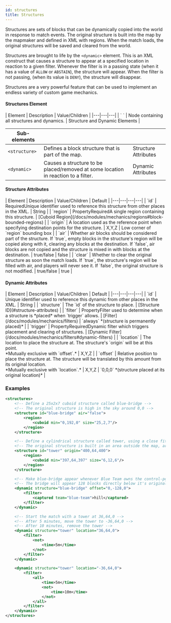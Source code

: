 ```yaml
---
id: structures
title: Structures
---
```


Structures are sets of blocks that can be dynamically copied into the world in response to match events.
The original structure is built into the map by the mapmaker and defined in XML with regions.
When the match loads, the original structures will be saved and cleared from the world.

Structures are brought to life by the `<dynamic>` element.
This is an XML construct that causes a structure to appear at a specified location in reaction to a given filter.
Whenever the filter is in a passing state (when it has a value of `ALLOW` or `ABSTAIN`), the structure will appear.
When the filter is not passing, (when its value is `DENY`), the structure will disappear.

Structures are a very powerful feature that can be used to implement an endless variety of custom game mechanics.

#### Structures Element

<div className="table-container">
  | Element | Description | Value/Children |
  |---|---|---|
  | `<structures> </structures>` | Node containing all structures and dynamics. | <span className="badge badge--secondary">Structure and Dynamic Elements</span> |

  | Sub-elements |||
  |---|---|---|
  | `<structure>` | Defines a block structure that is part of the map. | <span className="badge badge--secondary">Structure Attributes</span> |
  | `<dynamic>` | Causes a structure to be placed/removed at some location in reaction to a filter. | <span className="badge badge--secondary">Dynamic Attributes</span> |
</div>

#### Structure Attributes

<div className="table-container">
  | Element | Description | Value/Children | Default |
  |---|---|---|---|
  | `id` | <span className="badge badge--danger">Required</span>Unique identifier used to reference this structure from other places in the XML. | <span className="badge badge--primary">String</span> |
  | `region` | <span className="badge badge--secondary" title="Can be either this attribute or a sub-element.">Property</span><span className="badge badge--danger">Required</span>A single region containing this structure. | [Cuboid Region](/docs/modules/mechanics/regions#block-bounded-regions) |
  | `origin` | A location used as the reference point when specifying destination points for the structure. | <span className="badge badge--primary">X,Y,Z</span> | <span className="badge badge--secondary">Low corner of `region` bounding box</span> |
  | `air` | Whether air blocks should be considered part of the structure. If `true`, empty blocks in the structure's region will be copied along with it, clearing any blocks at the destination. If `false`, air blocks are not copied and the structure is mixed in with blocks at the destination. | <span className="badge badge--primary">true/false</span> | false |
  | `clear` | Whether to clear the original structure as soon the match loads. If `true`, the structure's region will be filled with air, and players will never see it. If `false`, the original structure is not modified. | <span className="badge badge--primary">true/false</span> | true |
</div>

#### Dynamic Attributes

<div className="table-container">
  | Element | Description | Value/Children | Default |
  |---|---|---|---|
  | `id` | Unique identifier used to reference this dynamic from other places in the XML. | <span className="badge badge--primary">String</span> |
  | `structure` | The `id` of the structure to place. | [Structure ID](#structure-attributes) |
  | `filter` | <span className="badge badge--secondary" title="Can be either this attribute or a sub-element.">Property</span>Filter used to determine when a structure is *placed* when `trigger` allows. | [Filter](/docs/modules/mechanics/filters) | `always` *(structure is permanently placed)* |
  | `trigger` | <span className="badge badge--secondary" title="Can be either this attribute or a sub-element.">Property</span><span className="badge badge--danger">Required</span>Dynamic filter which triggers placement and clearing of structures. | [Dynamic Filter](/docs/modules/mechanics/filters#dynamic-filters) |
  | `location` | The location to place the structure at. The structure's `origin` will be at this point.<br />*Mutually exclusive with `offset`.* | <span className="badge badge--primary">X,Y,Z</span> |
  | `offset` | Relative position to place the structure at. The structure will be translated by this amount from its original location.<br />*Mutually exclusive with `location`.* | <span className="badge badge--primary">X,Y,Z</span> | `0,0,0` *(structure placed at its original location)* |
</div>

### Examples

```xml
<structures>
    <!-- Define a 25x2x7 cuboid structure called blue-bridge -->
    <!-- The original structure is high in the sky around 0,0 -->
    <structure id="blue-bridge" air="false">
        <region>
            <cuboid min="0,192,0" size="25,2,7"/>
        </region>
    </structure>

    <!-- Define a cylindrical structure called tower, using a close fitting cuboid -->
    <!-- The original structure is built in an area outside the map, around 400,400 -->
    <structure id="tower" origin="400,64,400">
        <region>
            <cuboid min="397,64,397" size="6,12,6"/>
        </region>
    </structure>

    <!-- Make blue-bridge appear whenever Blue Team owns the control-point called "hill" -->
    <!-- The bridge will appear 128 blocks directly below it's original location -->
    <dynamic structure="blue-bridge" offset="0,-128,0">
        <filter>
            <captured team="blue-team">hill</captured>
        </filter>
    </dynamic>

    <!-- Start the match with a tower at 36,64,0 -->
    <!-- After 5 minutes, move the tower to -36,64,0 -->
    <!-- After 10 minutes, remove the tower -->
    <dynamic structure="tower" location="36,64,0">
        <filter>
            <not>
                <time>5m</time>
            </not>
        </filter>
    </dynamic>

    <dynamic structure="tower" location="-36,64,0">
        <filter>
            <all>
                <time>5m</time>
                <not>
                    <time>10m</time>
                </not>
            </all>
        </filter>
    </dynamic>
</structures>
```
